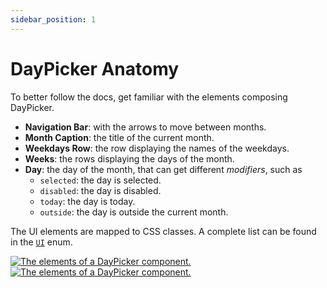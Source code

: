 ```yaml
---
sidebar_position: 1
---
```


# DayPicker Anatomy

To better follow the docs, get familiar with the elements composing DayPicker.

- **Navigation Bar**: with the arrows to move between months.
- **Month Caption**: the title of the current month.
- **Weekdays Row**: the row displaying the names of the weekdays.
- **Weeks**: the rows displaying the days of the month.
- **Day**: the day of the month, that can get different _modifiers_, such as
  - `selected`: the day is selected.
  - `disabled`: the day is disabled.
  - `today`: the day is today.
  - `outside`: the day is outside the current month.

The UI elements are mapped to CSS classes. A complete list can be found in the [`UI`](../api//enumerations/UI.md) enum.

<BrowserWindow>
  <div style={{ overflow: "auto" }}>
    <a href="/img/anatomy-light.png">
      <img
        style={{
          maxWidth: 600,
          width: "100%",
          margin: "2em auto",
          display: "block"
        }}
        alt="The elements of a DayPicker component."
        src="/img/anatomy-light.png#gh-light-mode-only"
      />
    </a>
    <a href="/img/anatomy-dark.png">
      <img
        style={{
          maxWidth: 600,
          width: "100%",
          margin: "2em auto",
          display: "block"
        }}
        alt="The elements of a DayPicker component."
        src="/img/anatomy-dark.png#gh-dark-mode-only"
      />
    </a>
  </div>
</BrowserWindow>
